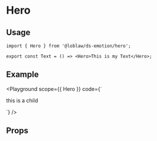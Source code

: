 
# Hero

<Description of={Hero} />

## Usage

```tsx
import { Hero } from '@loblaw/ds-emotion/hero';

export const Text = () => <Hero>This is my Text</Hero>;
```

## Example

<Playground
  scope={{ Hero }}
  code={`
<Hero
  heading="This is the hero image"
  subHeading="this is the subheading">
  <p>this is a child</p>
</Hero>
`}
/>

## Props

<Props of={Hero} />

